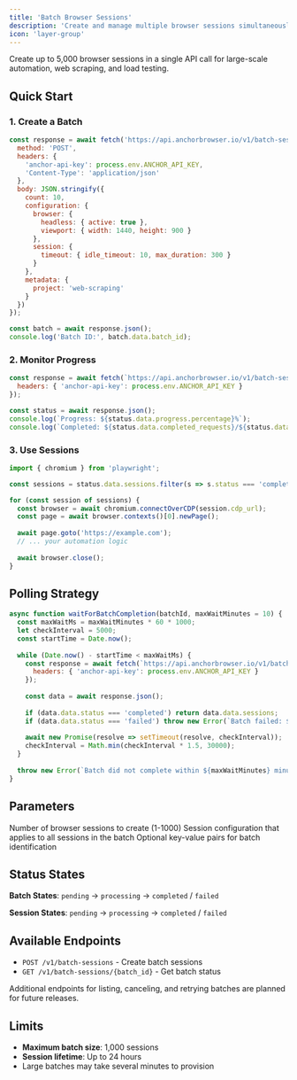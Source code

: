 ```yaml
---
title: 'Batch Browser Sessions'
description: 'Create and manage multiple browser sessions simultaneously for large-scale automation tasks'
icon: 'layer-group'
---
```


Create up to 5,000 browser sessions in a single API call for large-scale automation, web scraping, and load testing.

## Quick Start

### 1. Create a Batch

```javascript
const response = await fetch('https://api.anchorbrowser.io/v1/batch-sessions', {
  method: 'POST',
  headers: {
    'anchor-api-key': process.env.ANCHOR_API_KEY,
    'Content-Type': 'application/json'
  },
  body: JSON.stringify({
    count: 10,
    configuration: {
      browser: {
        headless: { active: true },
        viewport: { width: 1440, height: 900 }
      },
      session: {
        timeout: { idle_timeout: 10, max_duration: 300 }
      }
    },
    metadata: {
      project: 'web-scraping'
    }
  })
});

const batch = await response.json();
console.log('Batch ID:', batch.data.batch_id);
```

### 2. Monitor Progress

```javascript
const response = await fetch(`https://api.anchorbrowser.io/v1/batch-sessions/${batchId}`, {
  headers: { 'anchor-api-key': process.env.ANCHOR_API_KEY }
});

const status = await response.json();
console.log(`Progress: ${status.data.progress.percentage}%`);
console.log(`Completed: ${status.data.completed_requests}/${status.data.total_requests}`);
```

### 3. Use Sessions

```javascript
import { chromium } from 'playwright';

const sessions = status.data.sessions.filter(s => s.status === 'completed');

for (const session of sessions) {
  const browser = await chromium.connectOverCDP(session.cdp_url);
  const page = await browser.contexts()[0].newPage();
  
  await page.goto('https://example.com');
  // ... your automation logic
  
  await browser.close();
}
```

## Polling Strategy

```javascript
async function waitForBatchCompletion(batchId, maxWaitMinutes = 10) {
  const maxWaitMs = maxWaitMinutes * 60 * 1000;
  let checkInterval = 5000;
  const startTime = Date.now();
  
  while (Date.now() - startTime < maxWaitMs) {
    const response = await fetch(`https://api.anchorbrowser.io/v1/batch-sessions/${batchId}`, {
      headers: { 'anchor-api-key': process.env.ANCHOR_API_KEY }
    });
    
    const data = await response.json();
    
    if (data.data.status === 'completed') return data.data.sessions;
    if (data.data.status === 'failed') throw new Error(`Batch failed: ${data.data.error}`);
    
    await new Promise(resolve => setTimeout(resolve, checkInterval));
    checkInterval = Math.min(checkInterval * 1.5, 30000);
  }
  
  throw new Error(`Batch did not complete within ${maxWaitMinutes} minutes`);
}
```

## Parameters

<ResponseField name="count" type="number" required>
  Number of browser sessions to create (1-1000)
</ResponseField>

<ResponseField name="configuration" type="object">
  Session configuration that applies to all sessions in the batch
</ResponseField>

<ResponseField name="metadata" type="object">
  Optional key-value pairs for batch identification
</ResponseField>

## Status States

**Batch States**: `pending` → `processing` → `completed` / `failed`

**Session States**: `pending` → `processing` → `completed` / `failed`

## Available Endpoints

- `POST /v1/batch-sessions` - Create batch sessions
- `GET /v1/batch-sessions/{batch_id}` - Get batch status

<Note>
Additional endpoints for listing, canceling, and retrying batches are planned for future releases.
</Note>

## Limits

- **Maximum batch size**: 1,000 sessions
- **Session lifetime**: Up to 24 hours
- Large batches may take several minutes to provision
